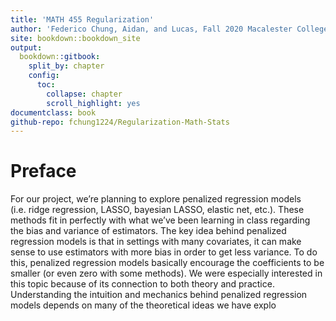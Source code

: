 ```yaml
---
title: 'MATH 455 Regularization'
author: 'Federico Chung, Aidan, and Lucas, Fall 2020 Macalester College'
site: bookdown::bookdown_site
output: 
  bookdown::gitbook:
    split_by: chapter
    config:
      toc:
        collapse: chapter
        scroll_highlight: yes
documentclass: book  
github-repo: fchung1224/Regularization-Math-Stats
---
```

  
# Preface {-}

For our project, we’re planning to explore penalized regression models (i.e. ridge regression, LASSO, bayesian LASSO, elastic net, etc.). These methods fit in perfectly with what we’ve been learning in class regarding the bias and variance of estimators. The key idea behind penalized regression models is that in settings with many covariates, it can make sense to use estimators with more bias in order to get less variance. To do this, penalized regression models basically encourage the coefficients to be smaller (or even zero with some methods). We were especially interested in this topic because of its connection to both theory and practice. Understanding the intuition and mechanics behind penalized regression models depends on many of the theoretical ideas we have explo